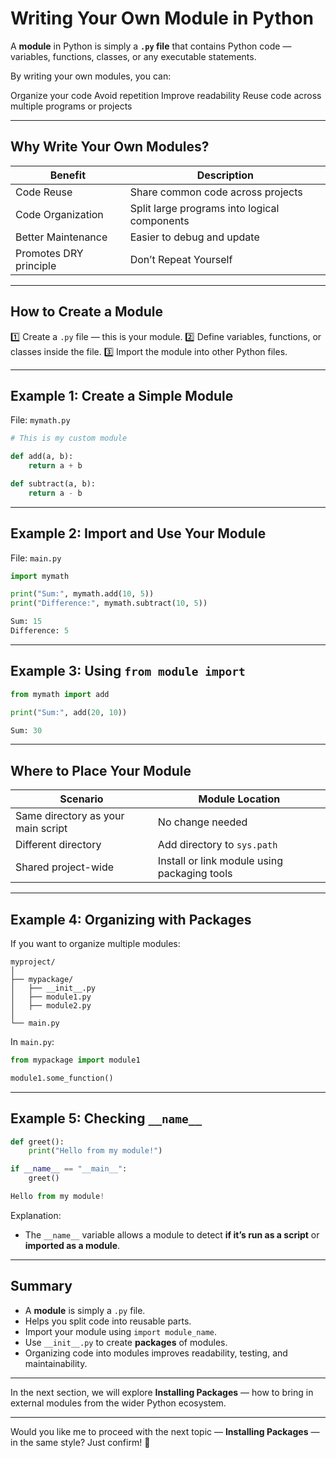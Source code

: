 # Writing Your Own Module in Python

A **module** in Python is simply a **`.py` file** that contains Python code — variables, functions, classes, or any executable statements.

By writing your own modules, you can:

Organize your code
Avoid repetition
Improve readability
Reuse code across multiple programs or projects

---

## Why Write Your Own Modules?

| Benefit                | Description                                  |
| ---------------------- | -------------------------------------------- |
| Code Reuse             | Share common code across projects            |
| Code Organization      | Split large programs into logical components |
| Better Maintenance     | Easier to debug and update                   |
| Promotes DRY principle | Don’t Repeat Yourself                        |

---

## How to Create a Module

1️⃣ Create a `.py` file — this is your module.
2️⃣ Define variables, functions, or classes inside the file.
3️⃣ Import the module into other Python files.

---

## Example 1: Create a Simple Module

File: `mymath.py`

```python filename="mymath.py" {2, 3, 4, 5}
# This is my custom module

def add(a, b):
    return a + b

def subtract(a, b):
    return a - b
```

---

## Example 2: Import and Use Your Module

File: `main.py`

```python filename="main.py" {2, 3, 4, 5, 6}
import mymath

print("Sum:", mymath.add(10, 5))
print("Difference:", mymath.subtract(10, 5))
```

```python filename="output.txt"
Sum: 15
Difference: 5
```

---

## Example 3: Using `from module import`

```python filename="main_import_specific.py" {2, 3, 4}
from mymath import add

print("Sum:", add(20, 10))
```

```python filename="output.txt"
Sum: 30
```

---

## Where to Place Your Module

| Scenario                           | Module Location                              |
| ---------------------------------- | -------------------------------------------- |
| Same directory as your main script | No change needed                             |
| Different directory                | Add directory to `sys.path`                  |
| Shared project-wide                | Install or link module using packaging tools |

---

## Example 4: Organizing with Packages

If you want to organize multiple modules:

```
myproject/
│
├── mypackage/
│   ├── __init__.py
│   ├── module1.py
│   ├── module2.py
│
└── main.py
```

In `main.py`:

```python filename="main_package.py" {2, 3, 4}
from mypackage import module1

module1.some_function()
```

---

## Example 5: Checking `__name__`

```python filename="mymodule_with_name.py" {2, 3, 4, 5}
def greet():
    print("Hello from my module!")

if __name__ == "__main__":
    greet()
```

```python filename="output.txt"
Hello from my module!
```

Explanation:

- The `__name__` variable allows a module to detect **if it’s run as a script** or **imported as a module**.

---

## Summary

- A **module** is simply a `.py` file.
- Helps you split code into reusable parts.
- Import your module using `import module_name`.
- Use `__init__.py` to create **packages** of modules.
- Organizing code into modules improves readability, testing, and maintainability.

---

In the next section, we will explore **Installing Packages** — how to bring in external modules from the wider Python ecosystem.

---

Would you like me to proceed with the next topic — **Installing Packages** — in the same style? Just confirm! 🚀
